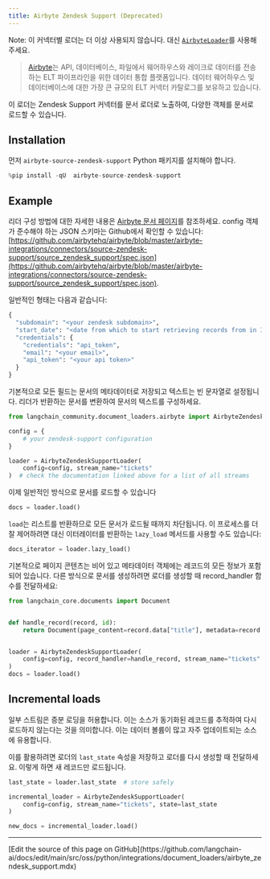 ```yaml
---
title: Airbyte Zendesk Support (Deprecated)
---
```


Note: 이 커넥터별 로더는 더 이상 사용되지 않습니다. 대신 [`AirbyteLoader`](/oss/python/integrations/document_loaders/airbyte)를 사용해 주세요.

>[Airbyte](https://github.com/airbytehq/airbyte)는 API, 데이터베이스, 파일에서 웨어하우스와 레이크로 데이터를 전송하는 ELT 파이프라인을 위한 데이터 통합 플랫폼입니다. 데이터 웨어하우스 및 데이터베이스에 대한 가장 큰 규모의 ELT 커넥터 카탈로그를 보유하고 있습니다.

이 로더는 Zendesk Support 커넥터를 문서 로더로 노출하여, 다양한 객체를 문서로 로드할 수 있습니다.

## Installation

먼저 `airbyte-source-zendesk-support` Python 패키지를 설치해야 합니다.

```python
%pip install -qU  airbyte-source-zendesk-support
```

## Example

리더 구성 방법에 대한 자세한 내용은 [Airbyte 문서 페이지](https://docs.airbyte.com/integrations/sources/zendesk-support/)를 참조하세요.
config 객체가 준수해야 하는 JSON 스키마는 Github에서 확인할 수 있습니다: [https://github.com/airbytehq/airbyte/blob/master/airbyte-integrations/connectors/source-zendesk-support/source_zendesk_support/spec.json](https://github.com/airbytehq/airbyte/blob/master/airbyte-integrations/connectors/source-zendesk-support/source_zendesk_support/spec.json).

일반적인 형태는 다음과 같습니다:

```python
{
  "subdomain": "<your zendesk subdomain>",
  "start_date": "<date from which to start retrieving records from in ISO format, e.g. 2020-10-20T00:00:00Z>",
  "credentials": {
    "credentials": "api_token",
    "email": "<your email>",
    "api_token": "<your api token>"
  }
}
```

기본적으로 모든 필드는 문서의 메타데이터로 저장되고 텍스트는 빈 문자열로 설정됩니다. 리더가 반환하는 문서를 변환하여 문서의 텍스트를 구성하세요.

```python
from langchain_community.document_loaders.airbyte import AirbyteZendeskSupportLoader

config = {
    # your zendesk-support configuration
}

loader = AirbyteZendeskSupportLoader(
    config=config, stream_name="tickets"
)  # check the documentation linked above for a list of all streams
```

이제 일반적인 방식으로 문서를 로드할 수 있습니다

```python
docs = loader.load()
```

`load`는 리스트를 반환하므로 모든 문서가 로드될 때까지 차단됩니다. 이 프로세스를 더 잘 제어하려면 대신 이터레이터를 반환하는 `lazy_load` 메서드를 사용할 수도 있습니다:

```python
docs_iterator = loader.lazy_load()
```

기본적으로 페이지 콘텐츠는 비어 있고 메타데이터 객체에는 레코드의 모든 정보가 포함되어 있습니다. 다른 방식으로 문서를 생성하려면 로더를 생성할 때 record_handler 함수를 전달하세요:

```python
from langchain_core.documents import Document


def handle_record(record, id):
    return Document(page_content=record.data["title"], metadata=record.data)


loader = AirbyteZendeskSupportLoader(
    config=config, record_handler=handle_record, stream_name="tickets"
)
docs = loader.load()
```

## Incremental loads

일부 스트림은 증분 로딩을 허용합니다. 이는 소스가 동기화된 레코드를 추적하여 다시 로드하지 않는다는 것을 의미합니다. 이는 데이터 볼륨이 많고 자주 업데이트되는 소스에 유용합니다.

이를 활용하려면 로더의 `last_state` 속성을 저장하고 로더를 다시 생성할 때 전달하세요. 이렇게 하면 새 레코드만 로드됩니다.

```python
last_state = loader.last_state  # store safely

incremental_loader = AirbyteZendeskSupportLoader(
    config=config, stream_name="tickets", state=last_state
)

new_docs = incremental_loader.load()
```

---

<Callout icon="pen-to-square" iconType="regular">
  [Edit the source of this page on GitHub](https://github.com/langchain-ai/docs/edit/main/src/oss/python/integrations/document_loaders/airbyte_zendesk_support.mdx)
</Callout>
